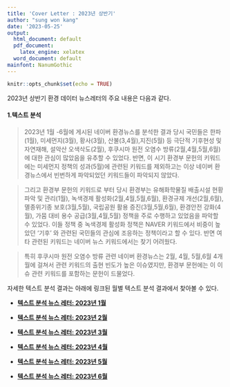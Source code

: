 ```yaml
---
title: 'Cover Letter : 2023년 상반기'
author: "sung won kang"
date: '2023-05-25'
output:
  html_document: default
  pdf_document:
    latex_engine: xelatex
  word_document: default
mainfont: NanumGothic
---
```




```r
knitr::opts_chunk$set(echo = TRUE)
```

2023년 상반기 환경 데이터 뉴스레터의 주요 내용은 다음과 같다.

#### 1.텍스트 분석

> 2023년 1월 -6월에 게시된 네이버 환경뉴스를 분석한 결과 당시 국민들은 한파(1월), 미세먼지(3월), 황사(3월), 산불(3,4월),지진(5월) 등 극단적 기후현성 및 자연재해, 설악산 오색삭도(2월), 후쿠시마 원전 오염수 방류(2월,4월,5월,6월)에 대한 관심이 많았음을 유추할 수 있었다. 반면, 이 시기 환경부 문헌의 키워드에는 미세먼지 정책의 성과(5월)에 관련된 키워드를 제외하고는 이상 네이버 환경뉴스에서 빈번하게 파악되었던 키워드들이  파악되지 않았다. 

> 그리고 환경부 문헌의 키워드로 부터 당시 환경부는 유해화학물질 배출시설 현황파악 및 관리(1월), 녹색경제 활성화(2월,4월,5월,6월), 환경규제 개선(2월,6월), 멸종위기종 보호(3월,5월), 국립공원 활용 증진(3월,5월,6월), 환경안전 강화(4월), 가뭄 대비 용수 공급(3월,4월,5월) 정책을 주로 수행하고 있었음을 파악할 수 있었다. 이들 정책 중 녹색경제 활성화 정책은 NAVER 키워드에서 비중이 높았던 '기후' 와 관련된 국민들의 관심에 조응하는 정책이라고 할 수 있다. 반면 여타 관련된 키워드는 네이버 뉴스 키워드에서는 찾기 어려웠다. 

>특히 후쿠시마 원전 오염수 방류 관련 네이버 환경뉴스는 2월, 4월, 5월,6월 4개월에 걸쳐서 관련 키워드의 출현 빈도가 높은 이슈였지만, 환경부 문헌에는 이 이슈 관련 키워드를 포함하는 문헌이 드물었다.  



자세한 텍스트 분석 결과는 아래에 링크된 월별 텍스트 분석 결과에서 찾아볼 수 있다.

* [**텍스트 분석 뉴스 레터: 2023년 1월**](./Textanal/textanalysis_230516_2023JAN.html)

* [**텍스트 분석 뉴스 레터: 2023년 2월**](./Textanal/textanalysis_230516_2023FEB.html)

* [**텍스트 분석 뉴스 레터: 2023년 3월**](./Textanal/textanalysis_230516_2023March.html)

* [**텍스트 분석 뉴스 레터: 2023년 4월**](./Textanal/textanalysis_230516APR.html)

* [**텍스트 분석 뉴스 레터: 2023년 5월**](./Textanal/textanalysis_230516_2023MAY.html)

* [**텍스트 분석 뉴스 레터: 2023년 6월**](./Textanal/textanalysis_230703JUNE.html)